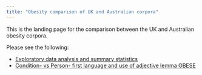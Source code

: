 ```yaml
---
title: "Obesity comparison of UK and Australian corpora"
---
```


This is the landing page for the comparison between the UK and Australian obesity corpora.

Please see the following:

- [Exploratory data analysis and summary statistics](100_data_cleaning_scripts_EDA/dataEDA.html)
- [Condition- vs Person- first language and use of adjective lemma OBESE](400_analysis/ConditionAndPersonFirst.html)
